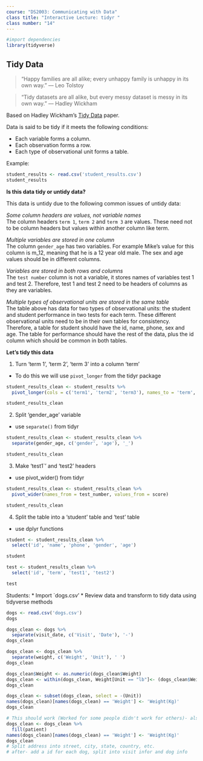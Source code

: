 ```yaml
---
course: "DS2003: Communicating with Data"
class title: "Interactive Lecture: tidyr "
class number: "14"
---
```


```r
#import dependencies
library(tidyverse)
```
## Tidy Data
>“Happy families are all alike; every unhappy family is unhappy in its own way.” –– Leo Tolstoy

>“Tidy datasets are all alike, but every messy dataset is messy in its own way.” –– Hadley Wickham

Based on Hadley Wickham's [Tidy Data](https://vita.had.co.nz/papers/tidy-data.pdf) paper. 

Data is said to be tidy if it meets the following conditions:

* Each variable forms a column.
* Each observation forms a row.
* Each type of observational unit forms a table.

Example:
```r
student_results <- read.csv('student_results.csv')
student_results
```

**Is this data tidy or untidy data?**  

This data is untidy due to the following common issues of untidy data:

*Some column headers are values, not variable names*  
The column headers `term 1`, `term 2` and `term 3` are values. These need not to be column headers but values within another column like term.

*Multiple variables are stored in one column*  
The column `gender_age` has two variables. For example Mike’s value for this column is m_12, meaning that he is a 12 year old male. The sex and age values should be in different columns.

*Variables are stored in both rows and columns*  
The `test number` column is not a variable, it stores names of variables test 1 and test 2. Therefore, test 1 and test 2 need to be headers of columns as they are variables.

*Multiple types of observational units are stored in the same table*  
The table above has data for two types of observational units: the student and student performance in two tests for each term. These different observational units need to be in their own tables for consistency. Therefore, a table for student should have the id, name, phone, sex and age. The table for performance should have the rest of the data, plus the id column which should be common in both tables.

**Let's tidy this data**  

1. Turn 'term 1', 'term 2', 'term 3' into a column 'term'

* To do this we will use `pivot_longer` from the tidyr package

```r
student_results_clean <- student_results %>%
  pivot_longer(cols = c('term1', 'term2', 'term3'), names_to = 'term', values_to = 'score')

student_results_clean
```

2. Split 'gender_age' variable
* use `separate()` from tidyr

```r
student_results_clean <- student_results_clean %>%
  separate(gender_age, c('gender', 'age'), '_')

student_results_clean
```

3. Make 'test1`' and 'test2' headers
* use pivot_wider() from tidyr

```r
student_results_clean <- student_results_clean %>%
  pivot_wider(names_from = test_number, values_from = score)

student_results_clean
```

4. Split the table into a 'student' table and 'test' table
* use dplyr functions

```r
student <- student_results_clean %>%
  select('id', 'name', 'phone', 'gender', 'age')

student
```

```r
test <- student_results_clean %>%
  select('id', 'term', 'test1', 'test2')

test
```

Students:
* Import `dogs.csv'
* Review data and transform to tidy data using tidyverse methods

```r
dogs <- read.csv('dogs.csv')
dogs
```


```r
dogs_clean <- dogs %>%
  separate(visit_date, c('Visit', 'Date'), '-')
dogs_clean
```


```r
dogs_clean <- dogs_clean %>%
  separate(weight, c('Weight', 'Unit'), ' ')
dogs_clean
```
```r
dogs_clean$Weight <- as.numeric(dogs_clean$Weight)
dogs_clean <- within(dogs_clean, Weight[Unit == "lb"]<- (dogs_clean$Weight * 0.453592))
dogs_clean
```
```r
dogs_clean <- subset(dogs_clean, select = -(Unit))
names(dogs_clean)[names(dogs_clean) == 'Weight'] <- 'Weight(Kg)'
dogs_clean
```
```r
# This should work (Worked for some people didn't work for others)- also fill guardian and breed
dogs_clean <- dogs_clean %>%
  fill(patient)
names(dogs_clean)[names(dogs_clean) == 'Weight'] <- 'Weight(Kg)'
dogs_clean
# Split address into street, city, state, country, etc.
# after- add a id for each dog, split into visit infor and dog info
```



